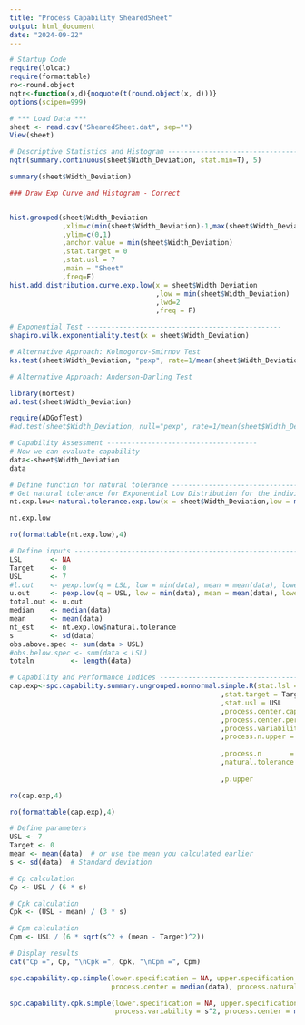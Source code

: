 ---
title: "Process Capability ShearedSheet"
output: html_document
date: "2024-09-22"
---


```{r}
# Startup Code
require(lolcat)
require(formattable)
ro<-round.object
nqtr<-function(x,d){noquote(t(round.object(x, d)))}
options(scipen=999)
```

```{r}
# *** Load Data ***
sheet <- read.csv("ShearedSheet.dat", sep="")
View(sheet)

```

```{r}
# Descriptive Statistics and Histogram ------------------------------------
nqtr(summary.continuous(sheet$Width_Deviation, stat.min=T), 5)
```


```{r}
summary(sheet$Width_Deviation)
```

```{r}
### Draw Exp Curve and Histogram - Correct


hist.grouped(sheet$Width_Deviation
             ,xlim=c(min(sheet$Width_Deviation)-1,max(sheet$Width_Deviation))
             ,ylim=c(0,1)
             ,anchor.value = min(sheet$Width_Deviation)
             ,stat.target = 0
             ,stat.usl = 7
             ,main = "Sheet"
             ,freq=F)
hist.add.distribution.curve.exp.low(x = sheet$Width_Deviation
                                    ,low = min(sheet$Width_Deviation)
                                    ,lwd=2
                                    ,freq = F)
```


```{r}
# Exponential Test ------------------------------------------------
shapiro.wilk.exponentiality.test(x = sheet$Width_Deviation)
```

```{r}
# Alternative Approach: Kolmogorov-Smirnov Test
ks.test(sheet$Width_Deviation, "pexp", rate=1/mean(sheet$Width_Deviation))

```

```{r}
# Alternative Approach: Anderson-Darling Test

library(nortest)
ad.test(sheet$Width_Deviation)

```

```{r}
require(ADGofTest)
#ad.test(sheet$Width_Deviation, null="pexp", rate=1/mean(sheet$Width_Deviation))

```



```{r}
# Capability Assessment -------------------------------------
# Now we can evaluate capability
data<-sheet$Width_Deviation
data
```

```{r}
# Define function for natural tolerance -----------------------------------
# Get natural tolerance for Exponential Low Distribution for the individual values
nt.exp.low<-natural.tolerance.exp.low(x = sheet$Width_Deviation,low = min(sheet$Width_Deviation))

nt.exp.low

ro(formattable(nt.exp.low),4)

```

```{r}
# Define inputs -----------------------------------------------------------
LSL       <- NA
Target    <- 0
USL       <- 7
#l.out    <- pexp.low(q = LSL, low = min(data), mean = mean(data), lower.tail = T)
u.out     <- pexp.low(q = USL, low = min(data), mean = mean(data), lower.tail = F)
total.out <- u.out
median    <- median(data)
mean      <- mean(data)
nt_est    <- nt.exp.low$natural.tolerance
s         <- sd(data)
obs.above.spec <- sum(data > USL)
#obs.below.spec <- sum(data < LSL)
totaln         <- length(data)

```

```{r}
# Capability and Performance Indices --------------------------------------
cap.exp<-spc.capability.summary.ungrouped.nonnormal.simple.R(stat.lsl = LSL
                                                    ,stat.target = Target
                                                    ,stat.usl = USL
                                                    ,process.center.capability = median
                                                    ,process.center.performance = mean
                                                    ,process.variability = s^2
                                                    ,process.n.upper = obs.above.spec
                                                    
                                                    ,process.n       = totaln
                                                    ,natural.tolerance = nt_est
                                                    
                                                    ,p.upper           = u.out)

ro(cap.exp,4)

ro(formattable(cap.exp),4)
```

```{r}
# Define parameters
USL <- 7
Target <- 0
mean <- mean(data)  # or use the mean you calculated earlier
s <- sd(data)  # Standard deviation

# Cp calculation
Cp <- USL / (6 * s)

# Cpk calculation
Cpk <- (USL - mean) / (3 * s)

# Cpm calculation
Cpm <- USL / (6 * sqrt(s^2 + (mean - Target)^2))

# Display results
cat("Cp =", Cp, "\nCpk =", Cpk, "\nCpm =", Cpm)

```


```{r}
spc.capability.cp.simple(lower.specification = NA, upper.specification = 7, 
                         process.center = median(data), process.natural.tolerance = 8.1769)
```

```{r}
spc.capability.cpk.simple(lower.specification = NA, upper.specification = 7, 
                          process.variability = s^2, process.center = median(data))
```



